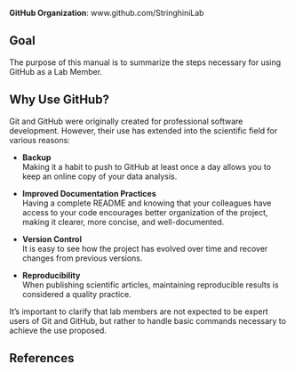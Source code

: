**GitHub Organization**: www.github.com/StringhiniLab

## Goal {.unnumbered}

The purpose of this manual is to summarize the steps necessary for using GitHub as a Lab Member. 

## Why Use GitHub?

Git and GitHub were originally created for professional software development. However, their use has extended into the scientific field for various reasons:

- **Backup**  
Making it a habit to push to GitHub at least once a day allows you to keep an online copy of your data analysis.

- **Improved Documentation Practices**  
Having a complete README and knowing that your colleagues have access to your code encourages better organization of the project, making it clearer, more concise, and well-documented.

- **Version Control**  
It is easy to see how the project has evolved over time and recover changes from previous versions.

- **Reproducibility**  
When publishing scientific articles, maintaining reproducible results is considered a quality practice.  

It’s important to clarify that lab members are not expected to be expert users of Git and GitHub, but rather to handle basic commands necessary to achieve the use proposed.


## References  
